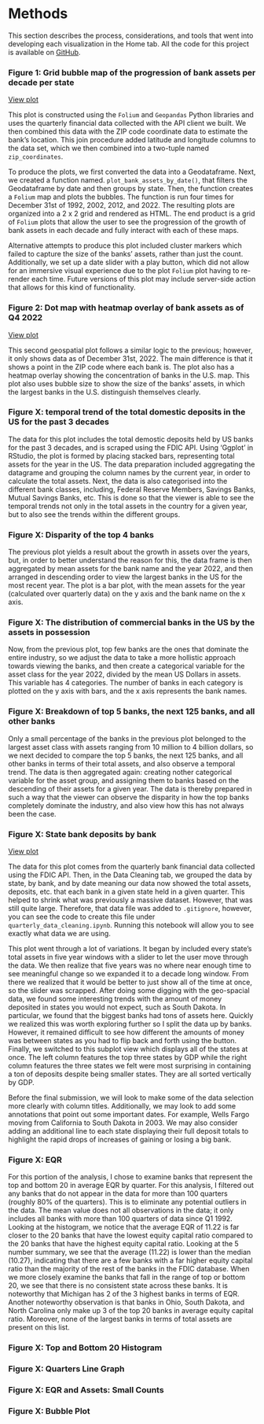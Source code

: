# Methods {#methods .unnumbered}

This section describes the process, considerations, and tools that went into developing each visualization in the Home tab. All the code for this project is available on [GitHub](https://github.com/anly503/spring2023-project-team-4/tree/main/code).


### Figure 1: Grid bubble map of the progression of bank assets per decade per state 
[View plot](index.qmd#sec-grid-bubble-map)

This plot is constructed using the `Folium` and `Geopandas` Python libraries and uses the quarterly financial data collected with the API client we built. We then combined this data with the ZIP code coordinate data to estimate the bank's location. This join procedure added latitude and longitude columns to the data set, which we then combined into a two-tuple named `zip_coordinates`.

To produce the plots, we first converted the data into a Geodataframe. Next, we created a function named. `plot_bank_assets_by_date()`, that filters the Geodataframe by date and then groups by state. Then, the function creates a `Folium` map and plots the bubbles. The function is run four times for December 31st of 1992, 2002, 2012, and 2022. The resulting plots are organized into a 2 x 2 grid and rendered as HTML. The end product is a grid of `Folium` plots that allow the user to see the progression of the growth of bank assets in each decade and fully interact with each of these maps.

Alternative attempts to produce this plot included cluster markers which failed to capture the size of the banks' assets, rather than just the count. Additionally, we set up a date slider with a play button, which did not allow for an immersive visual experience due to the plot `Folium` plot having to re-render each time. Future versions of this plot may include server-side action that allows for this kind of functionality.

### Figure 2: Dot map with heatmap overlay of bank assets as of Q4 2022
[View plot](index.qmd#sec-dot-and-heatmap)

This second geospatial plot follows a similar logic to the previous; however, it only shows data as of December 31st, 2022. The main difference is that it shows a point in the ZIP code where each bank is. The plot also has a heatmap overlay showing the concentration of banks in the U.S. map. This plot also uses bubble size to show the size of the banks' assets, in which the largest banks in the U.S. distinguish themselves clearly.


### Figure X: temporal trend of the total domestic deposits in the US for the past 3 decades

The data for this plot includes the total demostic deposits held by US banks for the past 3 decades, and is scraped using the FDIC API. Using 'Ggplot' in RStudio, the plot is formed by placing stacked bars, representing total assets for the year in the US. The data preparation included aggregating the datagrame and grouping the column names by the current year, in order to calculate the total assets. Next, the data is also categorised into the different bank classes, including, Federal Reserve Members, Savings Banks, Mutual Savings Banks, etc. This is done so that the viewer is able to see the temporal trends not only in the total assets in the country for a given year, but to also see the trends within the different groups. 

### Figure X: Disparity of the top 4 banks

The previous plot yields a result about the growth in assets over the years, but, in order to better understand the reason for this, the data frame is then aggregated by mean assets for the bank name and the year 2022, and then arranged in descending order to view the largest banks in the US for the most recent year. The plot is a bar plot, with the mean assets for the year (calculated over quarterly data) on the y axis and the bank name on the x axis.

### Figure X: The distribution of commercial banks in the US by the assets in possession

Now, from the previous plot, top few banks are the ones that dominate the entire industry, so we adjust the data to take a more hollistic approach towards viewing the banks, and then create a categorical variable for the asset class for the year 2022, divided by the mean US Dollars in assets. This variable has 4 categories. The number of banks in each category is plotted on the y axis with bars, and the x axis represents the bank names.

### Figure X: Breakdown of top 5 banks, the next 125 banks, and all other banks

Only a small percentage of the banks in the previous plot belonged to the largest asset class with assets ranging from 10 million to 4 billion dollars, so we next decided to compare the top 5 banks, the next 125 banks, and all other banks in terms of their total assets, and also observe a temporal trend. The data is then aggregated again: creating nother categorical variable for the asset group, and assigning them to banks based on the descending of their assets for a given year. The data is thereby prepared in such a way that the viewer can observe the disparity in how the top banks completely dominate the industry, and also view how this has not always been the case. 

### Figure X: State bank deposits by bank
[View plot](index.qmd#sec-state-bank-deposits)

The data for this plot comes from the quarterly bank financial data collected using the FDIC API. Then, in the Data Cleaning tab, we grouped the data by state, by bank, and by date meaning our data now showed the total assets, deposits, etc. that each bank in a given state held in a given quarter. This helped to shrink what was previously a massive dataset. However, that was still quite large. Therefore, that data file was added to `.gitignore`, however, you can see the code to create this file under `quarterly_data_cleaning.ipynb`. Running this notebook will allow you to see exactly what data we are using.

This plot went through a lot of variations. It began by included every state's total assets in five year windows with a slider to let the user move through the data. We then realize that five years was no where near enough time to see meaningful change so we expanded it to a decade long window. From there we realized that it would be better to just show all of the time at once, so the slider was scrapped. After doing some digging with the geo-spacial data, we found some interesting trends with the amount of money deposited in states you would not expect, such as South Dakota. In particular, we found that the biggest banks had tons of assets here. Quickly we realized this was worth exploring further so I split the data up by banks. However, it remained difficult to see how different the amounts of money was between states as you had to flip back and forth using the button. Finally, we switched to this subplot view which displays all of the states at once. The left column features the top three states by GDP while the right column features the three states we felt were most surprising in containing a ton of deposits despite being smaller states. They are all sorted vertically by GDP. 

Before the final submission, we will look to make some of the data selection more clearly with column titles. Additionally, we may look to add some annotations that point out some important dates. For example, Wells Fargo moving from California to South Dakota in 2003. We may also consider adding an additional line to each state displaying their full deposit totals to highlight the rapid drops of increases of gaining or losing a big bank.


### Figure X: EQR

For this portion of the analysis, I chose to examine banks that represent the top and bottom 20 in average EQR by quarter. For this analysis, I filtered out any banks that do not appear in the data for more than 100 quarters (roughly 80% of the quarters). This is to eliminate any potential outliers in the data. The mean value does not all observations in the data; it only includes all banks with more than 100 quarters of data since Q1 1992. Looking at the histogram, we notice that the average EQR of 11.22 is far closer to the 20 banks that have the lowest equity capital ratio compared to the 20 banks that have the highest equity capital ratio. Looking at the 5 number summary, we see that the average (11.22) is lower than the median (10.27), indicating that there are a few banks with a far higher equity capital ratio than the majority of the rest of the banks in the FDIC database. When we more closely examine the banks that fall in the range of top or bottom 20, we see that there is no consistent state across these banks. It is noteworthy that Michigan has 2 of the 3 highest banks in terms of EQR. Another noteworthy observation is that banks in Ohio, South Dakota, and North Carolina only make up 3 of the top 20 banks in average equity capital ratio. Moreover, none of the largest banks in terms of total assets are present on this list.



### Figure X: Top and Bottom 20 Histogram

### Figure X: Quarters Line Graph

### Figure X: EQR and Assets: Small Counts

### Figure X: Bubble Plot
